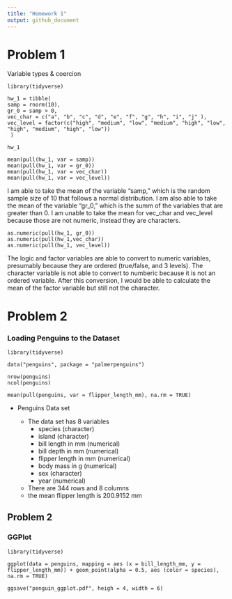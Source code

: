 ```yaml
---
title: "Homework 1"
output: github_document
---
```


# Problem 1 
  Variable types & coercion
  
```r_hw1part1
library(tidyverse)

hw_1 = tibble( 
samp = rnorm(10),
gr_0 = samp > 0,
vec_char = c("a", "b", "c", "d", "e", "f", "g", "h", "i", "j" ),
vec_level = factor(c("high", "medium", "low", "medium", "high", "low", "high", "medium", "high", "low"))
 )

hw_1

mean(pull(hw_1, var = samp))
mean(pull(hw_1, var = gr_0))
mean(pull(hw_1, var = vec_char))
mean(pull(hw_1, var = vec_level))

```

I am able to take the mean of the variable "samp," which is the random sample size of 10 that follows a normal distribution. 
I am also able to take the mean of the variable "gr_0," which is the summ of the variables that are greater than 0. 
I am unable to take the mean for vec_char and vec_level because those are not numeric, instead they are characters.


```r_hw1part2

as.numeric(pull(hw_1, gr_0))
as.numeric(pull(hw_1,vec_char))
as.numeric(pull(hw_1, vec_level))
```

The logic and factor variables are able to convert to numeric variables, presumably because they are ordered (true/false, and 3 levels). 
The character variable is not able to convert to numberic because it is not an ordered variable. 
After this conversion, I would be able to calculate the mean of the factor variable but still not the character. 


# Problem 2

### Loading Penguins to the Dataset

```r_problem2

library(tidyverse)

data("penguins", package = "palmerpenguins")

nrow(penguins)
ncol(penguins)

mean(pull(penguins, var = flipper_length_mm), na.rm = TRUE)

```


* Penguins Data set

  * The data set has 8 variables 
      * species (character)
      * island (character)
      * bill length in mm (numerical)  
      * bill depth in mm (numerical)
      * flipper length in mm (numerical)
      * body mass in g (numerical)
      * sex (character)
      * year (numerical)
  * There are 344 rows and 8 columns
  * the mean flipper length is 200.9152 mm 

## Problem 2
### GGPlot


```r_ggplot

library(tidyverse)

ggplot(data = penguins, mapping = aes (x = bill_length_mm, y = flipper_length_mm)) + geom_point(alpha = 0.5, aes (color = species), na.rm = TRUE)

ggsave("penguin_ggplot.pdf", heigh = 4, width = 6)

```

